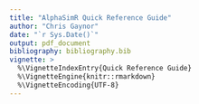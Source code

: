 ```yaml
---
title: "AlphaSimR Quick Reference Guide"
author: "Chris Gaynor"
date: "`r Sys.Date()`"
output: pdf_document
bibliography: bibliography.bib
vignette: >
  %\VignetteIndexEntry{Quick Reference Guide}
  %\VignetteEngine{knitr::rmarkdown}
  %\VignetteEncoding{UTF-8}
---
```


